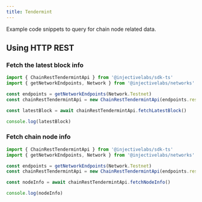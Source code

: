 ```yaml
---
title: Tendermint
---
```


Example code snippets to query for chain node related data.

## Using HTTP REST

### Fetch the latest block info

```ts
import { ChainRestTendermintApi } from '@injectivelabs/sdk-ts'
import { getNetworkEndpoints, Network } from '@injectivelabs/networks'

const endpoints = getNetworkEndpoints(Network.Testnet)
const chainRestTendermintApi = new ChainRestTendermintApi(endpoints.rest)

const latestBlock = await chainRestTendermintApi.fetchLatestBlock()

console.log(latestBlock)
```

### Fetch chain node info

```ts
import { ChainRestTendermintApi } from '@injectivelabs/sdk-ts'
import { getNetworkEndpoints, Network } from '@injectivelabs/networks'

const endpoints = getNetworkEndpoints(Network.Testnet)
const chainRestTendermintApi = new ChainRestTendermintApi(endpoints.rest)

const nodeInfo = await chainRestTendermintApi.fetchNodeInfo()

console.log(nodeInfo)
```

